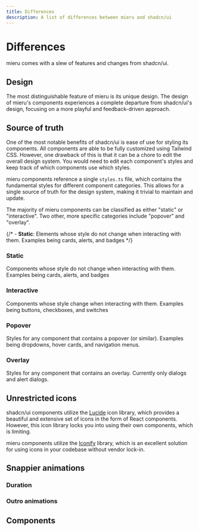 ```yaml
---
title: Differences
description: A list of differences between mieru and shadcn/ui
---
```


# Differences

mieru comes with a slew of features and changes from shadcn/ui. 

## Design

The most distinguishable feature of mieru is its unique design. The design of mieru's components experiences a complete departure from shadcn/ui's design, focusing on a more playful and feedback-driven approach.

## Source of truth

One of the most notable benefits of shadcn/ui is ease of use for styling its components. All components are able to be fully customized using Tailwind CSS. However, one drawback of this is that it can be a chore to edit the overall design system. You would need to edit each component's styles and keep track of which components use which styles.

mieru components reference a single `styles.ts` file, which contains the fundamental styles for different component categories. This allows for a single source of truth for the design system, making it trivial to maintain and update.

The majority of mieru components can be classified as either "static" or "interactive". Two other, more specific categories include "popover" and "overlay".

{/* - **Static**: Elements whose style do not change when interacting with them. Examples being cards, alerts, and badges */}

### Static

Components whose style do not change when interacting with them. Examples being cards, alerts, and badges

<StaticExamples/>

### Interactive

Components whose style change when interacting with them. Examples being buttons, checkboxes, and switches

<InteractiveExamples/>

### Popover

Styles for any component that contains a popover (or similar). Examples being dropdowns, hover cards, and navigation menus.

<PopoverExamples/>

### Overlay

Styles for any component that contains an overlay. Currently only dialogs and alert dialogs.

<OverlayExamples/>

## Unrestricted icons

shadcn/ui components utilize the [Lucide](https://lucide.dev/) icon library, which provides a beautiful and extensive set of icons in the form of React components. However, this icon library locks you into using their own components, which is limiting.

mieru components utilize the [Iconify](https://iconify.design/) library, which is an excellent solution for using icons in your codebase without vendor lock-in.

<UnrestrictedIcons/>

## Snappier animations

### Duration

### Outro animations

## Components
